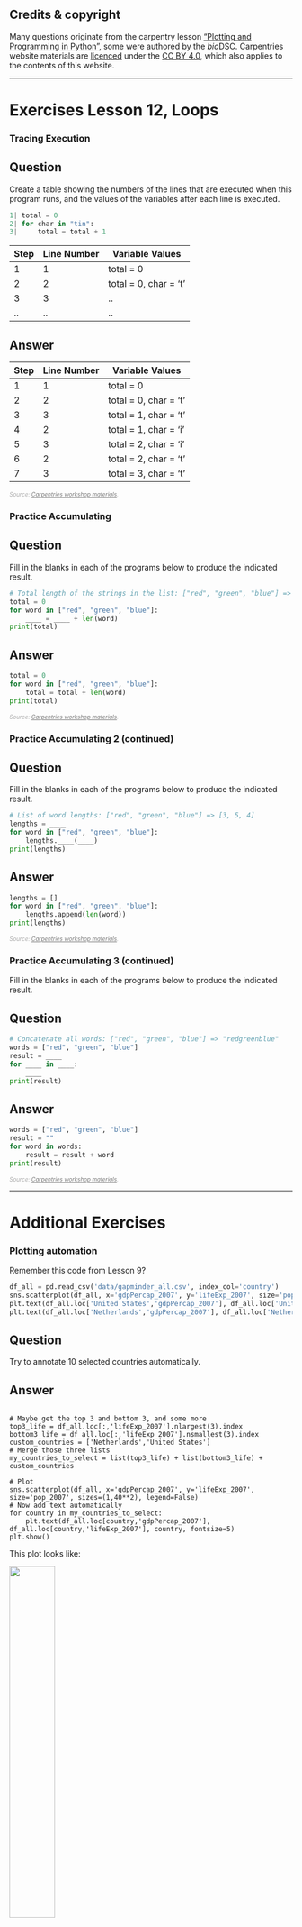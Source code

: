 
::: {.callout-note}
## Credits & copyright
Many questions originate from the carpentry lesson ["Plotting and Programming in Python"](http://swcarpentry.github.io/python-novice-gapminder/), some were
authored by the *bio*DSC. Carpentries website materials are [licenced](https://software-carpentry.org/license/) under the [CC BY 4.0](https://creativecommons.org/licenses/by/4.0/),
which also applies to the contents of this website.
:::


---

# Exercises Lesson 12, Loops

<!-- ####################################################################### -->

### Tracing Execution

::: {.callout-tip icon='false'}
## Question 
Create a table showing the numbers of the lines that are executed when this program runs, and the values of the variables after each line is executed.

```python
1| total = 0
2| for char in "tin":
3|     total = total + 1
```

|Step  | Line Number | Variable Values       |
|------|-------------|-----------------------|
|1 | 1           | total = 0             |
|2 | 2           | total = 0, char = 't' |
|3 | 3           | .. |
|.. | ..           | .. |


:::

::: {.callout-caution collapse='true' icon='false'}
## Answer
|Step  | Line Number | Variable Values       |
|------|-------------|-----------------------|
|1 | 1           | total = 0             |
|2 | 2           | total = 0, char = 't' |
|3 | 3           | total = 1, char = 't' |
|4 | 2           | total = 1, char = 'i' |
|5 | 3           | total = 2, char = 'i' |
|6 | 2           | total = 2, char = 't' |
|7 | 3           | total = 3, char = 't' |



:::

<!-- Carpentries credits L12 -->
<div class="text-end">
*<font color="#aaaaaa" size=1>Source: [Carpentries workshop materials](https://swcarpentry.github.io/python-novice-gapminder/12-for-loops.html){style="color: #777777" target=_blank}.</font>*
</div>

<!-- ####################################################################### -->

### Practice Accumulating
::: {.callout-tip icon='false'}
## Question 
Fill in the blanks in each of the programs below to produce the indicated result.

```python
# Total length of the strings in the list: ["red", "green", "blue"] => 12
total = 0
for word in ["red", "green", "blue"]:
    ____ = ____ + len(word)
print(total)
```

:::
::: {.callout-caution collapse='true' icon='false'}
## Answer
```python
total = 0
for word in ["red", "green", "blue"]:
    total = total + len(word)
print(total)
```

:::

<!-- Carpentries credits L12 -->
<div class="text-end">
*<font color="#aaaaaa" size=1>Source: [Carpentries workshop materials](https://swcarpentry.github.io/python-novice-gapminder/12-for-loops.html){style="color: #777777" target=_blank}.</font>*
</div>

<!-- ####################################################################### -->

### Practice Accumulating 2 (continued)
::: {.callout-tip icon='false'}
## Question 
Fill in the blanks in each of the programs below to produce the indicated result.

```python
# List of word lengths: ["red", "green", "blue"] => [3, 5, 4]
lengths = ____
for word in ["red", "green", "blue"]:
    lengths.____(____)
print(lengths)
```

:::
::: {.callout-caution collapse='true' icon='false'}
## Answer

```python
lengths = []
for word in ["red", "green", "blue"]:
    lengths.append(len(word))
print(lengths)
```

:::

<!-- Carpentries credits L12 -->
<div class="text-end">
*<font color="#aaaaaa" size=1>Source: [Carpentries workshop materials](https://swcarpentry.github.io/python-novice-gapminder/12-for-loops.html){style="color: #777777" target=_blank}.</font>*
</div>




<!-- ####################################################################### -->

### Practice Accumulating 3 (continued)
Fill in the blanks in each of the programs below to produce the indicated result.

::: {.callout-tip icon='false'}
## Question 
```python
# Concatenate all words: ["red", "green", "blue"] => "redgreenblue"
words = ["red", "green", "blue"]
result = ____
for ____ in ____:
    ____
print(result)
```


:::


::: {.callout-caution collapse='true' icon='false'}
## Answer
```python
words = ["red", "green", "blue"]
result = ""
for word in words:
    result = result + word
print(result)
```
:::


<!-- Carpentries credits L12 -->
<div class="text-end">
*<font color="#aaaaaa" size=1>Source: [Carpentries workshop materials](https://swcarpentry.github.io/python-novice-gapminder/12-for-loops.html){style="color: #777777" target=_blank}.</font>*
</div>




---

# Additional Exercises 


<!-- ####################################################################### -->

### Plotting automation

Remember this code from Lesson 9?

```python
df_all = pd.read_csv('data/gapminder_all.csv', index_col='country')
sns.scatterplot(df_all, x='gdpPercap_2007', y='lifeExp_2007', size='pop_2007', sizes=(1,40**2), legend=False)
plt.text(df_all.loc['United States','gdpPercap_2007'], df_all.loc['United States','lifeExp_2007'], 'United States')
plt.text(df_all.loc['Netherlands','gdpPercap_2007'], df_all.loc['Netherlands','lifeExp_2007'], 'Netherlands')
```

::: {.callout-tip icon='false'}
## Question 
Try to annotate 10 selected countries automatically.

:::

::: {.callout-caution collapse='true' icon='false'}
## Answer

```

# Maybe get the top 3 and bottom 3, and some more
top3_life = df_all.loc[:,'lifeExp_2007'].nlargest(3).index
bottom3_life = df_all.loc[:,'lifeExp_2007'].nsmallest(3).index
custom_countries = ['Netherlands','United States']
# Merge those three lists
my_countries_to_select = list(top3_life) + list(bottom3_life) + custom_countries

# Plot
sns.scatterplot(df_all, x='gdpPercap_2007', y='lifeExp_2007', size='pop_2007', sizes=(1,40**2), legend=False)
# Now add text automatically
for country in my_countries_to_select:
    plt.text(df_all.loc[country,'gdpPercap_2007'], df_all.loc[country,'lifeExp_2007'], country, fontsize=5)
plt.show()

```


This plot looks like: 

![](/static/plots_pyworkshop/L12_GDPscatter.png){width=40%}

A bit messy with the overlapping text, but this worked great otherwise!

:::

<!-- bioDSC credits -->
<div class="text-end">
*<font color="#aaaaaa" size=1>Source: *bio*DSC.</font>*
</div>


<!-- ####################################################################### -->

### Reversing a String

Fill in the blanks in the program below so that it prints “nit” (the reverse of the original character string “tin”).

::: {.callout-tip icon='false'}
## Question 
```python
original = "tin"
result = ____
for char in original:
    result = ____
print(result)
```


**bioDSC hint**
If this is challenging: 
- try to first reproduce the word tin in result, using this loop. 
- Use a similar approach as the examples we used.

:::

::: {.callout-caution collapse='true' icon='false'}
## Answer
```python
original = "tin"
result = ""
for char in original:
    result = char + result
print(result)
```
:::

<!-- Carpentries credits L12 -->
<div class="text-end">
*<font color="#aaaaaa" size=1>Source: [Carpentries workshop materials](https://swcarpentry.github.io/python-novice-gapminder/12-for-loops.html){style="color: #777777" target=_blank}.</font>*
</div>



<!-- ####################################################################### -->

### Practice Accumulating (continued from above)

::: {.callout-tip icon='false'}
## Question 
Create an acronym: Starting from the list `["red", "green", "blue"]`, create the acronym "RGB" using a for loop.

- **bioDSC remark**: Note the capitals in "RGB"!
- **Hint**: You may need to use a string method to properly format the acronym.

:::

::: {.callout-caution collapse='true' icon='false'}
## Answer

```python
acronym = ""
for word in ["red", "green", "blue"]:
    acronym = acronym + word[0].upper()
print(acronym)
```

:::

<!-- Carpentries credits L12 -->
<div class="text-end">
*<font color="#aaaaaa" size=1>Source: [Carpentries workshop materials](https://swcarpentry.github.io/python-novice-gapminder/12-for-loops.html){style="color: #777777" target=_blank}.</font>*
</div>

<!-- ####################################################################### -->

### Identifying Item Errors

::: {.callout-tip icon='false'}
## Question 
Read the code below and try to identify what the errors are without running it.
2. Run the code, and read the error message. What type of error is it?
3. Fix the error.

```python
seasons = ['Spring', 'Summer', 'Fall', 'Winter']
print('My favorite season is ', seasons[4])
```
:::


::: {.callout-caution collapse='true' icon='false'}
## Answer
This list has 4 elements and the index to access the last element in the list is 3.

```python
seasons = ['Spring', 'Summer', 'Fall', 'Winter']
print('My favorite season is ', seasons[3])
```
:::

<!-- Carpentries credits L12 -->
<div class="text-end">
*<font color="#aaaaaa" size=1>Source: [Carpentries workshop materials](https://swcarpentry.github.io/python-novice-gapminder/12-for-loops.html){style="color: #777777" target=_blank}.</font>*
</div>

<!-- ####################################################################### -->

### Cumulative Sum (code puzzle)
::: {.callout-tip icon='false'}
## Question 

Reorder and properly indent the lines of code below so that they print a list with the cumulative sum of data. The result should be [1, 3, 5, 10].

```python
cumulative.append(total)
for number in data:
cumulative = []
total = total + number
total = 0
print(cumulative)
data = [1,2,2,5]
```

:::

::: {.callout-caution collapse='true' icon='false'}
## Answer

```python
total = 0
data = [1,2,2,5]
cumulative = []
for number in data:
    total = total + number
    cumulative.append(total)
print(cumulative)
```
:::

<!-- Carpentries credits L12 -->
<div class="text-end">
*<font color="#aaaaaa" size=1>Source: [Carpentries workshop materials](https://swcarpentry.github.io/python-novice-gapminder/12-for-loops.html){style="color: #777777" target=_blank}.</font>*
</div>

<!-- ####################################################################### -->

### Identifying Variable Name Errors

::: {.callout-tip icon='false'}
## Question 
Read the code below and try to identify what the errors are without running it.

1. Run the code and read the error message. What type of NameError do you think this is? Is it a string with no quotes, a misspelled variable, or a variable that should have been defined but was not?
2. Fix the error.
3. Repeat steps 2 and 3, until you have fixed all the errors.

```python
for number in range(10):
    # use a if the number is a multiple of 3, otherwise use b
    if (Number % 3) == 0:
        message = message + a
    else:
        message = message + "b"
print(message)
```

:::

::: {.callout-caution collapse='true' icon='false'}
## Answer

1. Python variable names are case sensitive: number and Number refer to different variables.
2. The variable message needs to be initialized as an empty string.
3. We want to add the string "a" to message, not the undefined variable a.

```python
message = ""
for number in range(10):
    # use a if the number is a multiple of 3, otherwise use b
    if (number % 3) == 0:
        message = message + "a"
    else:
        message = message + "b"
print(message)
```
:::

<!-- Carpentries credits L12 -->
<div class="text-end">
*<font color="#aaaaaa" size=1>Source: [Carpentries workshop materials](https://swcarpentry.github.io/python-novice-gapminder/12-for-loops.html){style="color: #777777" target=_blank}.</font>*
</div>

<!-- ####################################################################### -->

### Classifying Errors

::: {.callout-tip icon='false'}
## Question 
Is an indentation error a syntax error or a runtime error?
:::
::: {.callout-caution collapse='true' icon='false'}
## Answer
An IndentationError is a syntax error. Programs with syntax errors cannot be started. A program with a runtime error will start but an error will be thrown under certain conditions.
:::

<!-- Carpentries credits L12 -->
<div class="text-end">
*<font color="#aaaaaa" size=1>Source: [Carpentries workshop materials](https://swcarpentry.github.io/python-novice-gapminder/12-for-loops.html){style="color: #777777" target=_blank}.</font>*
</div>
